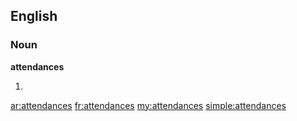 ==English==

===Noun===
'''attendances'''

# {{plural of|[[attendance]]}}

[[ar:attendances]]
[[fr:attendances]]
[[my:attendances]]
[[simple:attendances]]